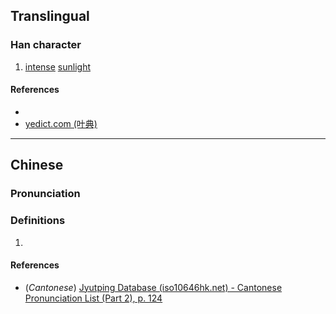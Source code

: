 {{character info/new}}
==Translingual==

===Han character===
{{Han char|rn=72|rad=日|as=15|sn=19|four=61027|canj=AMTB|ids=⿰日厲}}

# [[intense]] [[sunlight]]

====References====
* {{Han ref|kx=0501.200|dkj=14241|dj=0871.290|hdz=21540.110|uh=66DE|ud=26334|bh=F24B|bd=62027}}
* [http://yedict.com/htm/66/66DE.htm yedict.com (叶典)]

----

==Chinese==
{{zh-forms}}

===Pronunciation===
{{zh-pron
|m=lì
|c=lai6
|mc=
|oc=
|ma=
|cat=n
}}

===Definitions===
{{zh-hanzi}}

# {{rfdef|lang=zh}}

====References====
* (''Cantonese'') [http://www.iso10646hk.net/jp/document/download.jsp Jyutping Database (iso10646hk.net) - Cantonese Pronunciation List (Part 2), p. 124]